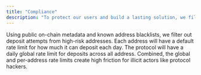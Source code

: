 ```yaml
---
title: "Compliance"
description: "To protect our users and build a lasting solution, we filter out high-risk deposits and use rate limits. There is no custody risk—once funds are deposited, the protocol is permissionless. At no point in the process do depositors divulge any additional information beyond what already exists on-chain."
---
```


<CardGroup cols={3}>
  <Card title="Deposit Filtering" icon="filter" color="#A980E3">
    Using public on-chain metadata and known address blacklists, we filter out deposit attempts from high-risk addresses.
  </Card>
  <Card title="Per-Address Rate Limits" icon="money-bill-transfer" color="#A980E3">
    Each address will have a default rate limit for how much it can deposit each day.
  </Card>
  <Card title="Global Rate Limits" icon="globe" color="#A980E3">
    The protocol will have a daily global rate limit for deposits across all address. Combined, the global and per-address rate limits create high friction for illicit actors like protocol hackers.
  </Card>
</CardGroup>